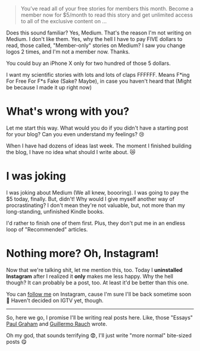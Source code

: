 > You’ve read all of your free stories for members this month. Become a member now for $5/month to read this story and get unlimited access to all of the exclusive content on ...

Does this sound familiar? Yes, Medium. That's the reason I'm not writing on Medium. I don't like them. Yes, why the hell I have to pay FIVE dollars to read, those called, "Member-only" stories on Medium? I saw you change logos 2 times, and I'm not a member now. Thanks.

You could buy an iPhone X only for two hundred of those 5 dollars.

I want my scientific stories with lots and lots of claps FFFFFF. Means F\*ing For Free For F\*s Fake (Sake? Maybe), in case you haven't heard that (Might be because I made it up right now)

# What's wrong with you?

Let me start this way. What would you do if you didn't have a starting post for your blog? Can you even understand my feelings? 😢

When I have had dozens of ideas last week. The moment I finished building the blog, I have no idea what should I write about. 😿

# I was joking

I was joking about Medium (We all knew, boooring). I was going to pay the $5 today, finally. But, didn't! Why would I give myself another way of procrastinating? I don't mean they're not valuable, but, not more than my long-standing, unfinished Kindle books.

I'd rather to finish one of them first. Plus, they don't put me in an endless loop of "Recommended" articles.

# Nothing more? Oh, Instagram!

Now that we're talking shit, let me mention this, too. Today I **uninstalled Instagram** after I realized it **only** makes me less happy. Why the hell though? It can probably be a post, too. At least it'd be better than this one.

You can [follow me](https://www.instagram.com/m.rajbi/) on Instagram, cause I'm sure I'll be back sometime soon 🤪 Haven't decided on IGTV yet, though.

---

So, here we go, I promise I'll be writing real posts here. Like, those "Essays" [Paul Graham](http://paulgraham.com/articles.html) and [Guillermo Rauch](https://rauchg.com/essays) wrote.

Oh my god, that sounds terrifying 😨, I'll just write "more normal" bite-sized posts 😋
